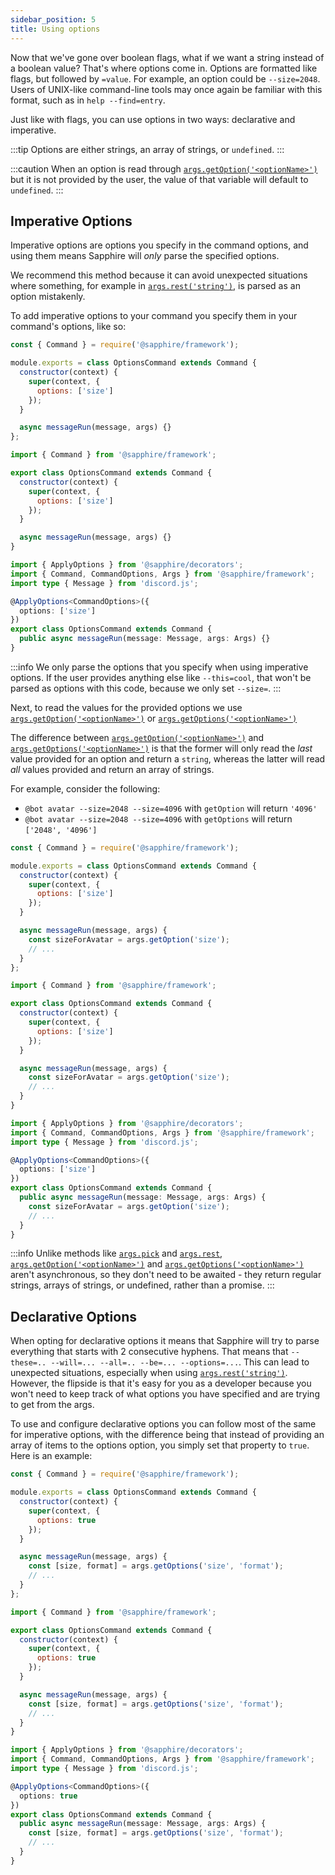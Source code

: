 ```yaml
---
sidebar_position: 5
title: Using options
---
```



Now that we've gone over boolean flags, what if we want a string instead of a boolean value? That's where options come in.
Options are formatted like flags, but followed by `=value`.
For example, an option could be `--size=2048`.
Users of UNIX-like command-line tools may once again be familiar with this format, such as in `help --find=entry`.

Just like with flags, you can use options in two ways: declarative and imperative.

:::tip
Options are either strings, an array of strings, or `undefined`.
:::

:::caution
When an option is read through [`args.getOption('<optionName>')`][getoption] but it is not provided by the user,
the value of that variable will default to `undefined`.
:::

## Imperative Options

Imperative options are options you specify in the command options,
and using them means Sapphire will _only_ parse the specified options.

We recommend this method because it can avoid unexpected situations where something,
for example in [`args.rest('string')`][rest], is parsed as an option mistakenly.

To add imperative options to your command you specify them in your command's options, like so:

<Tabs groupId="language-choice">
<TabItem value="javascript" label="JavaScript" default>

```javascript {6}
const { Command } = require('@sapphire/framework');

module.exports = class OptionsCommand extends Command {
  constructor(context) {
    super(context, {
      options: ['size']
    });
  }

  async messageRun(message, args) {}
};
```

</TabItem>
<TabItem value="ESM" label="ESM">

```javascript {6}
import { Command } from '@sapphire/framework';

export class OptionsCommand extends Command {
  constructor(context) {
    super(context, {
      options: ['size']
    });
  }

  async messageRun(message, args) {}
}
```

</TabItem>
<TabItem value="typescript" label="TypeScript">

```typescript {6}
import { ApplyOptions } from '@sapphire/decorators';
import { Command, CommandOptions, Args } from '@sapphire/framework';
import type { Message } from 'discord.js';

@ApplyOptions<CommandOptions>({
  options: ['size']
})
export class OptionsCommand extends Command {
  public async messageRun(message: Message, args: Args) {}
}
```

</TabItem>
</Tabs>

:::info
We only parse the options that you specify when using imperative options. If the user provides anything else like `--this=cool`,
that won't be parsed as options with this code, because we only set `--size=`.
:::

Next, to read the values for the provided options we use [`args.getOption('<optionName>')`][getoption] or [`args.getOptions('<optionName>')`][getoption]

The difference between [`args.getOption('<optionName>')`][getoption] and [`args.getOptions('<optionName>')`][getoptions]
is that the former will only read the _last_ value provided for an option and return a `string`,
whereas the latter will read _all_ values provided and return an array of strings.

For example, consider the following:

- `@bot avatar --size=2048 --size=4096` with `getOption` will return `'4096'`
- `@bot avatar --size=2048 --size=4096` with `getOptions` will return `['2048', '4096']`

<Tabs groupId="language-choice">
<TabItem value="javascript" label="JavaScript" default>

```javascript {6}
const { Command } = require('@sapphire/framework');

module.exports = class OptionsCommand extends Command {
  constructor(context) {
    super(context, {
      options: ['size']
    });
  }

  async messageRun(message, args) {
    const sizeForAvatar = args.getOption('size');
    // ...
  }
};
```

</TabItem>
<TabItem value="ESM" label="ESM">

```javascript {6}
import { Command } from '@sapphire/framework';

export class OptionsCommand extends Command {
  constructor(context) {
    super(context, {
      options: ['size']
    });
  }

  async messageRun(message, args) {
    const sizeForAvatar = args.getOption('size');
    // ...
  }
}
```

</TabItem>
<TabItem value="typescript" label="TypeScript">

```typescript {6,10}
import { ApplyOptions } from '@sapphire/decorators';
import { Command, CommandOptions, Args } from '@sapphire/framework';
import type { Message } from 'discord.js';

@ApplyOptions<CommandOptions>({
  options: ['size']
})
export class OptionsCommand extends Command {
  public async messageRun(message: Message, args: Args) {
    const sizeForAvatar = args.getOption('size');
    // ...
  }
}
```

</TabItem>
</Tabs>

:::info
Unlike methods like [`args.pick`][pick] and [`args.rest`][rest], [`args.getOption('<optionName>')`][getoption]
and [`args.getOptions('<optionName>')`][getoption] aren't asynchronous,
so they don't need to be awaited - they return regular strings, arrays of strings, or undefined, rather than a promise.
:::

## Declarative Options

When opting for declarative options it means that Sapphire will try to parse everything that starts with 2 consecutive hyphens.
That means that `--these=.. --will=... --all=.. --be=... --options=...`. This can lead to unexpected situations,
especially when using [`args.rest('string')`][rest].
However, the flipside is that it's easy for you as a developer because you won't need to keep track of what options
you have specified and are trying to get from the args.

To use and configure declarative options you can follow most of the same for imperative options,
with the difference being that instead of providing an array of items to the options option,
you simply set that property to `true`. Here is an example:

<Tabs groupId="language-choice">
<TabItem value="javascript" label="JavaScript" default>

```javascript {6}
const { Command } = require('@sapphire/framework');

module.exports = class OptionsCommand extends Command {
  constructor(context) {
    super(context, {
      options: true
    });
  }

  async messageRun(message, args) {
    const [size, format] = args.getOptions('size', 'format');
    // ...
  }
};
```

</TabItem>
<TabItem value="ESM" label="ESM">

```javascript {6}
import { Command } from '@sapphire/framework';

export class OptionsCommand extends Command {
  constructor(context) {
    super(context, {
      options: true
    });
  }

  async messageRun(message, args) {
    const [size, format] = args.getOptions('size', 'format');
    // ...
  }
}
```

</TabItem>
<TabItem value="typescript" label="TypeScript">

```typescript {6,10}
import { ApplyOptions } from '@sapphire/decorators';
import { Command, CommandOptions, Args } from '@sapphire/framework';
import type { Message } from 'discord.js';

@ApplyOptions<CommandOptions>({
  options: true
})
export class OptionsCommand extends Command {
  public async messageRun(message: Message, args: Args) {
    const [size, format] = args.getOptions('size', 'format');
    // ...
  }
}
```

</TabItem>
</Tabs>

[getoption]: ../../Documentation/api-framework/classes/Args#getOption
[getoptions]: ../../Documentation/api-framework/classes/Args#getOptions
[pick]: ../../Documentation/api-framework/classes/Args#pick
[rest]: ../../Documentation/api-framework/classes/Args#rest
